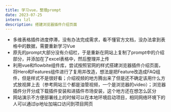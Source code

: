 ```yaml
---
title: 学习vue，整理prompt
date: 2023-07-25
intern: lzl
description: 搭建浏览器插件介绍页面
---
```


- 多维表格插件进度停滞，没有办法完成需求，看不懂官方文档，没办法拿到表格中的数据，需要重新学习Vue
- 原先的prompt大部分没有介绍栏，于是重新在网站上复制了prompt中的介绍部分，并添加在了excel表格中，然后整理并上传
- 利用vue和flowbite组件库，尝试按照官网的样式搭建浏览器插件介绍页面，将Hero和Features组件进行了复用并改造，想法是把Feature改造成FAQ组件，但是样式不是很好看；介绍视频的地方腾出来了但是还不确定该用什么方式放视屏上去（参考网站三个都是油管视频，一个是浏览器的video）；浏览器插件分开分成下载插件安装和进插件市场安装，这个地方还在想怎么区分
- 网站演示不方便部署线上的时候可以在本地环境启动项目，相同网络环境下的人可以通过ip地址加端口访问到项目网页
